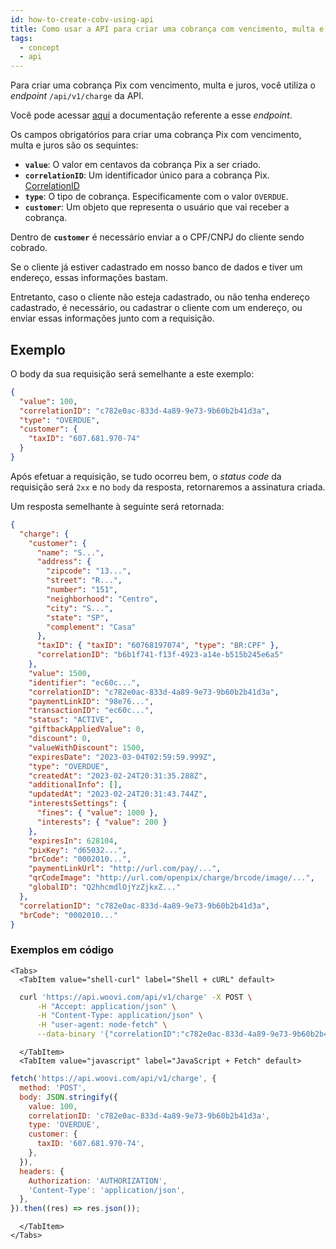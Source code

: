 ```yaml
---
id: how-to-create-cobv-using-api
title: Como usar a API para criar uma cobrança com vencimento, multa e juros (cobv)?
tags:
  - concept
  - api
---
```



Para criar uma cobrança Pix com vencimento, multa e juros, você utiliza o _endpoint_ `/api/v1/charge` da API.

Você pode acessar [aqui](https://developers.woovi.com/api#tag/charge/paths/~1api~1v1~1charge/post)
a documentação referente a esse _endpoint_.

Os campos obrigatórios para criar uma cobrança Pix com vencimento, multa e juros são os sequintes:

- **`value`**: O valor em centavos da cobrança Pix a ser criado.
- **`correlationID`**: Um identificador único para a cobrança Pix. [CorrelationID](../concepts/correlation-id)
- **`type`**: O tipo de cobrança. Especificamente com o valor `OVERDUE`.
- **`customer`**: Um objeto que representa o usuário que vai receber a cobrança.

Dentro de **`customer`** é necessário enviar a o CPF/CNPJ do cliente sendo cobrado.

Se o cliente já estiver cadastrado em nosso banco de dados e tiver um endereço, essas informações bastam.

Entretanto, caso o cliente não esteja cadastrado, ou não tenha endereço cadastrado, é necessário, ou cadastrar o cliente com um endereço, ou enviar essas informações junto com a requisição.

## Exemplo

O body da sua requisição será semelhante a este exemplo:

```json
{
  "value": 100,
  "correlationID": "c782e0ac-833d-4a89-9e73-9b60b2b41d3a",
  "type": "OVERDUE",
  "customer": {
    "taxID": "607.681.970-74"
  }
}
```

Após efetuar a requisição, se tudo ocorreu bem, o _status code_ da requisição será `2xx` e no `body` da resposta, retornaremos a assinatura criada.

Um resposta semelhante à seguinte será retornada:

```json
{
  "charge": {
    "customer": {
      "name": "S...",
      "address": {
        "zipcode": "13...",
        "street": "R...",
        "number": "151",
        "neighborhood": "Centro",
        "city": "S...",
        "state": "SP",
        "complement": "Casa"
      },
      "taxID": { "taxID": "60768197074", "type": "BR:CPF" },
      "correlationID": "b6b1f741-f13f-4923-a14e-b515b245e6a5"
    },
    "value": 1500,
    "identifier": "ec60c...",
    "correlationID": "c782e0ac-833d-4a89-9e73-9b60b2b41d3a",
    "paymentLinkID": "98e76...",
    "transactionID": "ec60c...",
    "status": "ACTIVE",
    "giftbackAppliedValue": 0,
    "discount": 0,
    "valueWithDiscount": 1500,
    "expiresDate": "2023-03-04T02:59:59.999Z",
    "type": "OVERDUE",
    "createdAt": "2023-02-24T20:31:35.288Z",
    "additionalInfo": [],
    "updatedAt": "2023-02-24T20:31:43.744Z",
    "interestsSettings": {
      "fines": { "value": 1000 },
      "interests": { "value": 200 }
    },
    "expiresIn": 628104,
    "pixKey": "d65032...",
    "brCode": "0002010...",
    "paymentLinkUrl": "http://url.com/pay/...",
    "qrCodeImage": "http://url.com/openpix/charge/brcode/image/...",
    "globalID": "Q2hhcmdlOjYzZjkxZ..."
  },
  "correlationID": "c782e0ac-833d-4a89-9e73-9b60b2b41d3a",
  "brCode": "0002010..."
}
```

### Exemplos em código

```mdx-code-block
<Tabs>
  <TabItem value="shell-curl" label="Shell + cURL" default>
```

```sh
  curl 'https://api.woovi.com/api/v1/charge' -X POST \
      -H "Accept: application/json" \
      -H "Content-Type: application/json" \
      -H "user-agent: node-fetch" \
      --data-binary '{"correlationID":"c782e0ac-833d-4a89-9e73-9b60b2b41d3a","value":1500, "type": "OVERDUE","customer": {"taxID": "607.681.970-74"}}'
```

```mdx-code-block
  </TabItem>
  <TabItem value="javascript" label="JavaScript + Fetch" default>
```

```js
fetch('https://api.woovi.com/api/v1/charge', {
  method: 'POST',
  body: JSON.stringify({
    value: 100,
    correlationID: 'c782e0ac-833d-4a89-9e73-9b60b2b41d3a',
    type: 'OVERDUE',
    customer: {
      taxID: '607.681.970-74',
    },
  }),
  headers: {
    Authorization: 'AUTHORIZATION',
    'Content-Type': 'application/json',
  },
}).then((res) => res.json());
```

```mdx-code-block
  </TabItem>
</Tabs>
```
